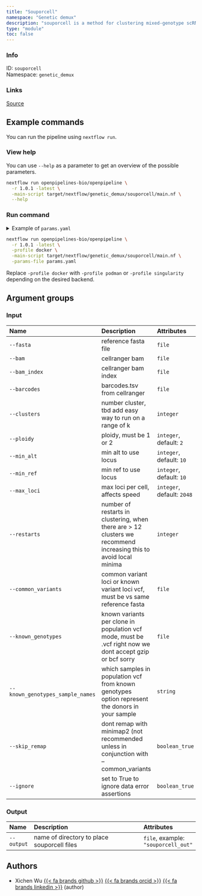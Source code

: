 ```yaml
---
title: "Souporcell"
namespace: "Genetic demux"
description: "souporcell is a method for clustering mixed-genotype scRNAseq experiments by individual."
type: "module"
toc: false
---
```


::: {.column-margin}

### Info

ID: `souporcell`  
Namespace: `genetic_demux`

### Links
[Source](https://github.com/openpipelines-bio/openpipeline/blob/1.0.1/src/genetic_demux/souporcell/config.vsh.yaml){.btn-action .btn-sm .btn-info .btn role="button"}

:::



## Example commands

You can run the pipeline using `nextflow run`.

### View help

You can use `--help` as a parameter to get an overview of the possible parameters.

```bash
nextflow run openpipelines-bio/openpipeline \
  -r 1.0.1 -latest \
  -main-script target/nextflow/genetic_demux/souporcell/main.nf \
  --help
```

### Run command

<details>
<summary>Example of `params.yaml`</summary>
```yaml
# Input
# fasta: "path/to/file"
# bam: "path/to/file"
# bam_index: "path/to/file"
# barcodes: "path/to/file"
# clusters: 123
ploidy: 2
min_alt: 10
min_ref: 10
max_loci: 2048
# restarts: 123
# common_variants: "path/to/file"
# known_genotypes: "path/to/file"
# known_genotypes_sample_names: "foo"
skip_remap: false
ignore: false

# Output
# output: "$id.$key.output.output"

# Nextflow input-output arguments
publish_dir: # please fill in - example: "output/"
# param_list: "my_params.yaml"
```
</details>

```bash
nextflow run openpipelines-bio/openpipeline \
  -r 1.0.1 -latest \
  -profile docker \
  -main-script target/nextflow/genetic_demux/souporcell/main.nf \
  -params-file params.yaml
```

:::{.callout-note}
Replace `-profile docker` with `-profile podman` or `-profile singularity` depending on the desired backend.
:::

## Argument groups

### Input

|Name                             |Description                                                                                                       |Attributes                 |
|:----------|:--------------------------------------------------|:--------------------|
|`--fasta`                        |reference fasta file                                                                                              |`file`                     |
|`--bam`                          |cellranger bam                                                                                                    |`file`                     |
|`--bam_index`                    |cellranger bam index                                                                                              |`file`                     |
|`--barcodes`                     |barcodes.tsv from cellranger                                                                                      |`file`                     |
|`--clusters`                     |number cluster, tbd add easy way to run on a range of k                                                           |`integer`                  |
|`--ploidy`                       |ploidy, must be 1 or 2                                                                                            |`integer`, default: `2`    |
|`--min_alt`                      |min alt to use locus                                                                                              |`integer`, default: `10`   |
|`--min_ref`                      |min ref to use locus                                                                                              |`integer`, default: `10`   |
|`--max_loci`                     |max loci per cell, affects speed                                                                                  |`integer`, default: `2048` |
|`--restarts`                     |number of restarts in clustering, when there are > 12 clusters we recommend increasing this to avoid local minima |`integer`                  |
|`--common_variants`              |common variant loci or known variant loci vcf, must be vs same reference fasta                                    |`file`                     |
|`--known_genotypes`              |known variants per clone in population vcf mode, must be .vcf right now we dont accept gzip or bcf sorry          |`file`                     |
|`--known_genotypes_sample_names` |which samples in population vcf from known genotypes option represent the donors in your sample                   |`string`                   |
|`--skip_remap`                   |dont remap with minimap2 (not recommended unless in conjunction with --common_variants                            |`boolean_true`             |
|`--ignore`                       |set to True to ignore data error assertions                                                                       |`boolean_true`             |


### Output

|Name       |Description                                 |Attributes                          |
|:----------|:--------------------------------------------------|:--------------------|
|`--output` |name of directory to place souporcell files |`file`, example: `"souporcell_out"` |

## Authors


  * Xichen Wu [{{< fa brands github >}}](https://github.com/wxicu) [{{< fa brands orcid >}}](https://orcid.org/0009-0008-2168-4508) [{{< fa brands linkedin >}}](https://linkedin.com/in/xichen-wu) (author)

